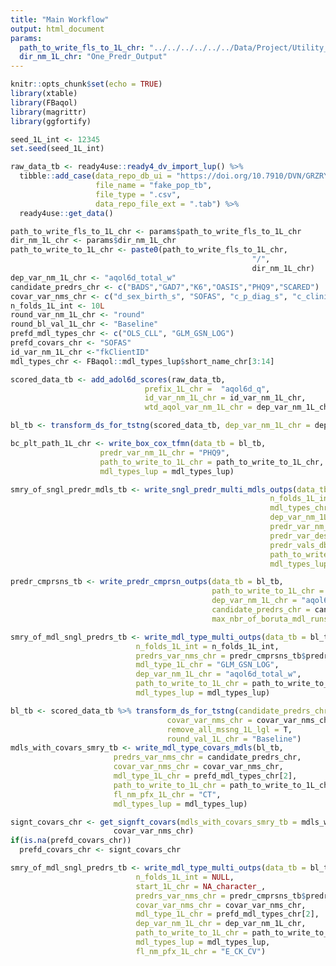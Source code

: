 ```yaml
---
title: "Main Workflow"
output: html_document
params:
  path_to_write_fls_to_1L_chr: "../../../../../../Data/Project/Utility_Models"
  dir_nm_1L_chr: "One_Predr_Output"
---
```


```r
knitr::opts_chunk$set(echo = TRUE)
library(xtable) 
library(FBaqol) 
library(magrittr)
library(ggfortify)

```

```r
seed_1L_int <- 12345
set.seed(seed_1L_int)
```

```r
raw_data_tb <- ready4use::ready4_dv_import_lup() %>%
  tibble::add_case(data_repo_db_ui = "https://doi.org/10.7910/DVN/GRZRY5",
                   file_name = "fake_pop_tb",
                   file_type = ".csv",
                   data_repo_file_ext = ".tab") %>%
  ready4use::get_data()
```

```r
path_to_write_fls_to_1L_chr <- params$path_to_write_fls_to_1L_chr
dir_nm_1L_chr <- params$dir_nm_1L_chr
path_to_write_to_1L_chr <- paste0(path_to_write_fls_to_1L_chr,
                                                      "/",
                                                      dir_nm_1L_chr)
dep_var_nm_1L_chr <- "aqol6d_total_w"
candidate_predrs_chr <- c("BADS","GAD7","K6","OASIS","PHQ9","SCARED")
covar_var_nms_chr <- c("d_sex_birth_s", "SOFAS", "c_p_diag_s", "c_clinical_staging_s", "d_age",  "d_sexual_ori_s", "d_country_bir_s", "d_relation_s", "d_studying_working")
n_folds_1L_int <- 10L
round_var_nm_1L_chr <- "round"
round_bl_val_1L_chr <- "Baseline"
prefd_mdl_types_chr <- c("OLS_CLL", "GLM_GSN_LOG")
prefd_covars_chr <- "SOFAS"
id_var_nm_1L_chr <-"fkClientID"
mdl_types_chr <- FBaqol::mdl_types_lup$short_name_chr[3:14]
```

```r
scored_data_tb <- add_adol6d_scores(raw_data_tb,
                              prefix_1L_chr =  "aqol6d_q",
                              id_var_nm_1L_chr = id_var_nm_1L_chr,
                              wtd_aqol_var_nm_1L_chr = dep_var_nm_1L_chr) %>% transform_raw_aqol_tb_to_aqol6d_tb()
```

```r
bl_tb <- transform_ds_for_tstng(scored_data_tb, dep_var_nm_1L_chr = dep_var_nm_1L_chr, candidate_predrs_chr = candidate_predrs_chr, dep_var_max_val_1L_dbl = 0.999, round_val_1L_chr = "Baseline")
```

```r
bc_plt_path_1L_chr <- write_box_cox_tfmn(data_tb = bl_tb, 
                    predr_var_nm_1L_chr = "PHQ9", 
                    path_to_write_to_1L_chr = path_to_write_to_1L_chr, 
                    mdl_types_lup = mdl_types_lup) 
```

```r
smry_of_sngl_predr_mdls_tb <- write_sngl_predr_multi_mdls_outps(data_tb = bl_tb,
                                                          n_folds_1L_int = n_folds_1L_int,
                                                          mdl_types_chr = mdl_types_chr,
                                                          dep_var_nm_1L_chr = "aqol6d_total_w",
                                                          predr_var_nm_1L_chr = "PHQ9",
                                                          predr_var_desc_1L_chr = "PHQ9 total score",
                                                          predr_vals_dbl = 0:27, 
                                                          path_to_write_to_1L_chr = path_to_write_to_1L_chr,
                                                          mdl_types_lup = mdl_types_lup)
```

```r
predr_cmprsns_tb <- write_predr_cmprsn_outps(data_tb = bl_tb,
                                             path_to_write_to_1L_chr = path_to_write_to_1L_chr,
                                             dep_var_nm_1L_chr = "aqol6d_total_w",
                                             candidate_predrs_chr = candidate_predrs_chr,
                                             max_nbr_of_boruta_mdl_runs_int = 300L)

```

```r
smry_of_mdl_sngl_predrs_tb <- write_mdl_type_multi_outps(data_tb = bl_tb,
                            n_folds_1L_int = n_folds_1L_int,
                            predrs_var_nms_chr = predr_cmprsns_tb$predr_chr,
                            mdl_type_1L_chr = "GLM_GSN_LOG",
                            dep_var_nm_1L_chr = "aqol6d_total_w",
                            path_to_write_to_1L_chr = path_to_write_to_1L_chr,
                            mdl_types_lup = mdl_types_lup)
```

```r
bl_tb <- scored_data_tb %>% transform_ds_for_tstng(candidate_predrs_chr = candidate_predrs_chr, 
                                   covar_var_nms_chr = covar_var_nms_chr,
                                   remove_all_mssng_1L_lgl = T,
                                   round_val_1L_chr = "Baseline")
mdls_with_covars_smry_tb <- write_mdl_type_covars_mdls(bl_tb,
                       predrs_var_nms_chr = candidate_predrs_chr,
                       covar_var_nms_chr = covar_var_nms_chr,
                       mdl_type_1L_chr = prefd_mdl_types_chr[2],
                       path_to_write_to_1L_chr = path_to_write_to_1L_chr,
                       fl_nm_pfx_1L_chr = "CT",
                       mdl_types_lup = mdl_types_lup)

signt_covars_chr <- get_signft_covars(mdls_with_covars_smry_tb = mdls_with_covars_smry_tb,
                       covar_var_nms_chr)
if(is.na(prefd_covars_chr))
  prefd_covars_chr <- signt_covars_chr

```

```r
smry_of_mdl_sngl_predrs_tb <- write_mdl_type_multi_outps(data_tb = bl_tb,
                            n_folds_1L_int = NULL,
                            start_1L_chr = NA_character_,
                            predrs_var_nms_chr = predr_cmprsns_tb$predr_chr,
                            covar_var_nms_chr = covar_var_nms_chr,
                            mdl_type_1L_chr = prefd_mdl_types_chr[2],
                            dep_var_nm_1L_chr = dep_var_nm_1L_chr,
                            path_to_write_to_1L_chr = path_to_write_to_1L_chr,
                            mdl_types_lup = mdl_types_lup,
                            fl_nm_pfx_1L_chr = "E_CK_CV")
```
